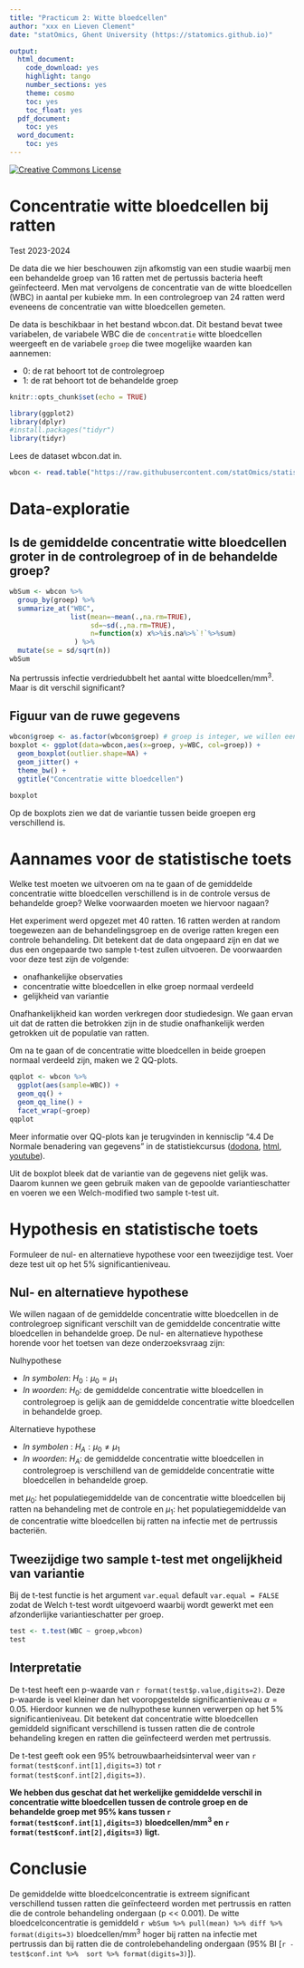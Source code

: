 ```yaml
---
title: "Practicum 2: Witte bloedcellen"
author: "xxx en Lieven Clement"
date: "statOmics, Ghent University (https://statomics.github.io)"

output:
  html_document:
    code_download: yes
    highlight: tango
    number_sections: yes
    theme: cosmo
    toc: yes
    toc_float: yes
  pdf_document:
    toc: yes
  word_document:
    toc: yes
---
```



<a rel="license" href="https://creativecommons.org/licenses/by-nc-sa/4.0"><img alt="Creative Commons License" style="border-width:0" src="https://i.creativecommons.org/l/by-nc-sa/4.0/88x31.png" /></a>

# Concentratie witte bloedcellen bij ratten
Test 2023-2024

De data die we hier beschouwen zijn afkomstig van een studie waarbij men een behandelde groep van 16 ratten met de pertussis bacteria heeft geïnfecteerd. Men mat vervolgens de concentratie van de witte bloedcellen (WBC) in aantal per kubieke mm. In een controlegroep van 24 ratten werd eveneens de concentratie van witte bloedcellen gemeten.

De data is beschikbaar in het bestand wbcon.dat. Dit bestand bevat twee variabelen, de variabele WBC die de `concentratie` witte bloedcellen weergeeft en de variabele `groep` die twee mogelijke waarden kan aannemen:

- 0: de rat behoort tot de controlegroep
- 1: de rat behoort tot de behandelde groep

```r
knitr::opts_chunk$set(echo = TRUE)
```

```r
library(ggplot2)
library(dplyr)
#install.packages("tidyr")
library(tidyr)
```

Lees de dataset wbcon.dat in.

```r
wbcon <- read.table("https://raw.githubusercontent.com/statOmics/statistiekBasisCursusData/master/practicum3/wbcon.dat", header = TRUE)
```

# Data-exploratie 

## Is de gemiddelde concentratie witte bloedcellen groter in de controlegroep of in de behandelde groep?

```r
wbSum <- wbcon %>%
  group_by(groep) %>%
  summarize_at("WBC", 
               list(mean=~mean(.,na.rm=TRUE),
                    sd=~sd(.,na.rm=TRUE),
                    n=function(x) x%>%is.na%>%`!`%>%sum)
                ) %>%
  mutate(se = sd/sqrt(n))
wbSum
```

Na pertrussis infectie verdriedubbelt het aantal witte bloedcellen/mm$^3$. Maar is dit verschil significant?

## Figuur van de ruwe gegevens 

```r
wbcon$groep <- as.factor(wbcon$groep) # groep is integer, we willen een factor
boxplot <- ggplot(data=wbcon,aes(x=groep, y=WBC, col=groep)) + 
  geom_boxplot(outlier.shape=NA) + 
  geom_jitter() +
  theme_bw() + 
  ggtitle("Concentratie witte bloedcellen")

boxplot 
```

Op de boxplots zien we dat de variantie tussen beide groepen erg verschillend is.

# Aannames voor de statistische toets

Welke test moeten we uitvoeren om na te gaan of de gemiddelde concentratie witte bloedcellen verschillend is in de controle versus de behandelde groep? Welke voorwaarden moeten we hiervoor nagaan?

Het experiment werd opgezet met 40 ratten. 16 ratten werden at random toegewezen aan de behandelingsgroep en de overige ratten kregen een controle behandeling. Dit betekent dat de data ongepaard zijn en dat we dus een ongepaarde two sample t-test zullen uitvoeren. De voorwaarden voor deze test zijn de volgende:

- onafhankelijke observaties
- concentratie witte bloedcellen in elke groep normaal verdeeld
- gelijkheid van variantie

Onafhankelijkheid kan worden verkregen door studiedesign. We gaan ervan uit dat de ratten die betrokken zijn in de studie onafhankelijk werden getrokken uit de populatie van ratten.

Om na te gaan of de concentratie witte bloedcellen in beide groepen normaal verdeeld zijn, maken we 2 QQ-plots.

```r
qqplot <- wbcon %>% 
  ggplot(aes(sample=WBC)) +
  geom_qq() +
  geom_qq_line() +
  facet_wrap(~groep)
qqplot
```

Meer informatie over QQ-plots kan je terugvinden in kennisclip "4.4 De Normale benadering van gegevens" in de statistiekcursus ([dodona](https://dodona.ugent.be/en/courses/469/series/5024/activities/1463749967/), [html](https://statomics.github.io/sbc21/chap_describe.html#sec:normal), [youtube](https://youtu.be/_OLtgfagMTg)).

Uit de boxplot bleek dat de variantie van de gegevens niet gelijk was. 
Daarom kunnen we geen gebruik maken van de gepoolde variantieschatter en voeren we een Welch-modified two sample t-test uit. 

# Hypothesis en statistische toets

Formuleer de nul- en alternatieve hypothese voor een tweezijdige test. Voer deze test uit op het 5% significantieniveau.

## Nul- en alternatieve hypothese 

We willen nagaan of de gemiddelde concentratie witte bloedcellen in de controlegroep significant verschilt van de gemiddelde concentratie witte bloedcellen in behandelde groep. De nul- en alternatieve hypothese horende voor het toetsen van deze onderzoeksvraag zijn:

Nulhypothese

- *In symbolen*: $H_0: \mu_0 = \mu_1$
- *In woorden*: $H_0:$ de gemiddelde concentratie witte bloedcellen in controlegroep is gelijk aan de gemiddelde concentratie witte bloedcellen in behandelde groep.


Alternatieve hypothese

- *In symbolen* : $H_A: \mu_0 \neq \mu_1$
- *In woorden*: $H_A:$ de gemiddelde concentratie witte bloedcellen in controlegroep is verschillend van de gemiddelde concentratie witte bloedcellen in behandelde groep.

met $\mu_0$: het populatiegemiddelde van de concentratie witte bloedcellen bij ratten na behandeling met de controle en $\mu_1$:  het populatiegemiddelde van de concentratie witte bloedcellen bij ratten na infectie met de pertrussis bacteriën. 

## Tweezijdige two sample t-test met ongelijkheid van variantie

Bij de t-test functie is het argument `var.equal` default `var.equal = FALSE` zodat de Welch t-test wordt uitgevoerd waarbij wordt gewerkt met een afzonderlijke variantieschatter per groep.

```r
test <- t.test(WBC ~ groep,wbcon)
test
```

## Interpretatie 
De t-test heeft een p-waarde van `r format(test$p.value,digits=2)`. Deze p-waarde is veel kleiner dan het vooropgestelde significantieniveau $\alpha=0.05$. Hierdoor kunnen we de nulhypothese kunnen verwerpen op het 5% significantieniveau. Dit betekent dat concentratie witte bloedcellen gemiddeld significant verschillend is tussen ratten die de controle behandeling kregen en ratten die geïnfecteerd werden met pertrussis. 

De t-test geeft ook een 95% betrouwbaarheidsinterval weer van `r format(test$conf.int[1],digits=3)` tot `r format(test$conf.int[2],digits=3)`. 

**We hebben dus geschat dat het werkelijke gemiddelde verschil in concentratie witte bloedcellen tussen de controle groep en de behandelde groep met 95% kans tussen `r format(test$conf.int[1],digits=3)` bloedcellen/mm$^3$ en `r format(test$conf.int[2],digits=3)` ligt.**


# Conclusie

De gemiddelde witte bloedcelconcentratie is extreem significant verschillend tussen ratten die geïnfecteerd worden met pertrussis en ratten die de controle behandeling ondergaan (p << 0.001). 
De witte bloedcelconcentratie is gemiddeld `r wbSum %>% pull(mean) %>% diff %>% format(digits=3)` bloedcellen/mm$^3$ hoger bij ratten na infectie met pertrussis dan bij ratten die de controlebehandeling ondergaan (95% BI [`r -test$conf.int %>%  sort %>% format(digits=3)`]). 

